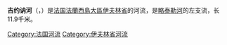 {{noteTA
|G1=法国地名
|G2=单位
}}
{{Infobox river
| name              = 吉约讷河
| native_name       = Guyonne
| image             = 
| image_size        = 
| image_caption     = 
| map               = Mauldre Hydrographie.jpg
| map_caption       = 吉约讷河位于地图中部
| source1_location  = [[伊夫林地区圣莱热|伊夫林地区圣莱热]]
| source1_coordinates = {{coord|48|45|10|N|1|47|19|E}}
| source1_elevation = 180米
| mouth_location    = [[略泰勒河|略泰勒河]]（[[旧诺夫勒|旧诺夫勒]]处）
| mouth_coordinates = {{coord|48|48|52|N|1|51|59|E}}
| mouth_elevation   = 64米
| progression       = 
| subdivision_type1 = [[世界政區索引|国家]]
| subdivision_name1 = {{FR}}
| length            = {{convert|11.9|km|mi|abbr=on}}
| discharge1_avg    = {{convert|0.153|m3/s|cuft/s|abbr=on}}
| basin_size        = {{convert|34|km2|mi2|abbr=on}}
}}
'''吉约讷河'''（{{lang-fr|Guyonne}}，{{IPA-fr|gɥijɔn}}）是[[法国|法国]][[法蘭西島大區|法蘭西島大區]][[伊夫林省|伊夫林省]]的河流，是[[略泰勒河|略泰勒河]]的左支流，长11.9千米。

[[Category:法国河流|Category:法国河流]]
[[Category:伊夫林省河流|Category:伊夫林省河流]]